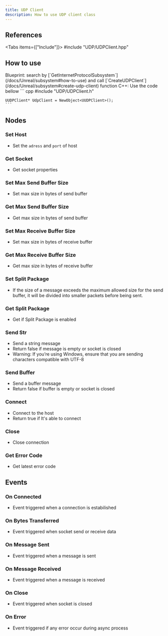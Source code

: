```yaml
---
title: UDP Client
description: How to use UDP client class
---
```



## References

<Tabs items={["Include"]}>
    <Tab value="Include">#include "UDP/UDPClient.hpp"</Tab>
</Tabs>

## How to use

<Steps>
  <Step>
    Blueprint: search by [`GetInternetProtocolSubsystem`](/docs/Unreal/subsystem#how-to-use) and call [`CreateUDPClient`](/docs/Unreal/subsystem#create-udp-client) function
  </Step>
  <Step>
    C++: Use the code bellow
    ``` cpp
    #include "UDP/UDPClient.h"

    UUDPClient* UdpClient = NewObject<UUDPClient>();
    ```

  </Step>
</Steps>

## Nodes

### Set Host

-   Set the `adress` and `port` of host
    <ImageZoom
        src="/img/client-side/udp/sethost.png"
        alt="UDP client"
        width={262}
        height={213}
    />

### Get Socket

-   Get socket properties
    <ImageZoom
        src="/img/client-side/udp/getsocket.png"
        alt="UDP client"
        width={130}
        height={56}
    />

### Set Max Send Buffer Size

-   Set max size in bytes of send buffer
    <ImageZoom
        src="/img/client-side/udp/setmaxsendbuffer.png"
        alt="UDP client"
        width={213}
        height={134}
    />

### Get Max Send Buffer Size

-   Get max size in bytes of send buffer
    <ImageZoom
        src="/img/client-side/udp/getmaxsendbuffer.png"
        alt="UDP client"
        width={227}
        height={76}
    />

### Set Max Receive Buffer Size

-   Set max size in bytes of receive buffer
    <ImageZoom
        src="/img/client-side/udp/setmaxreceivebuffer.png"
        alt="UDP client"
        width={230}
        height={134}
    />

### Get Max Receive Buffer Size

-   Get max size in bytes of receive buffer
    <ImageZoom
        src="/img/client-side/udp/getmaxreceivebuffer.png"
        alt="UDP client"
        width={231}
        height={76}
    />

### Set Split Package

-   If the size of a message exceeds the maximum allowed size for the send buffer, it will be divided into smaller packets before being sent.
    <ImageZoom
        src="/img/client-side/udp/setsplitpackage.png"
        alt="UDP client"
        width={170}
        height={136}
    />

### Get Split Package

-   Get if Split Package is enabled
    <ImageZoom
        src="/img/client-side/udp/getsplitpackage.png"
        alt="UDP client"
        width={227}
        height={76}
    />

### Send Str

-   Send a string message
-   Return false if message is empty or socket is closed
-   Warning: If you’re using Windows, ensure that you are sending characters compatible with UTF-8
    <ImageZoom
        src="/img/client-side/udp/sendstr.png"
        alt="UDP client"
        width={229}
        height={134}
    />

### Send Buffer

-   Send a buffer message
-   Return false if buffer is empty or socket is closed
    <ImageZoom
        src="/img/client-side/udp/sendbuffer.png"
        alt="UDP client"
        width={228}
        height={130}
    />

### Connect

-   Connect to the host
-   Return true if It's able to connect
    <ImageZoom
        src="/img/client-side/udp/connect.png"
        alt="UDP client"
        width={207}
        height={94}
    />

### Close

-   Close connection
    <ImageZoom
        src="/img/client-side/udp/close.png"
        alt="UDP client"
        width={170}
        height={104}
    />

### Get Error Code

-   Get latest error code
    <ImageZoom
        src="/img/client-side/udp/geterrorcode.png"
        alt="UDP client"
        width={228}
        height={76}
    />

## Events

### On Connected

-   Event triggered when a connection is estabilished
    <ImageZoom
        src="/img/client-side/udp/onconnectedevent.png"
        alt="UDP client"
        width={225}
        height={186}
    />

### On Bytes Transferred

-   Event triggered when socket send or receive data
    <ImageZoom
        src="/img/client-side/udp/onbytestransferredevent.png"
        alt="UDP client"
        width={269}
        height={238}
    />

### On Message Sent

-   Event triggered when a message is sent
    <ImageZoom
        src="/img/client-side/udp/onmessagesentevent.png"
        alt="UDP client"
        width={246}
        height={212}
    />

### On Message Received

-   Event triggered when a message is received
    <ImageZoom
        src="/img/client-side/udp/onmessagereceivedevent.png"
        alt="UDP client"
        width={272}
        height={238}
    />

### On Close

-   Event triggered when socket is closed
    <ImageZoom
        src="/img/client-side/udp/oncloseevent.png"
        alt="UDP client"
        width={195}
        height={186}
    />

### On Error

-   Event triggered if any error occur during async process
    <ImageZoom
        src="/img/client-side/udp/onerrorevent.png"
        alt="UDP client"
        width={192}
        height={212}
    />
